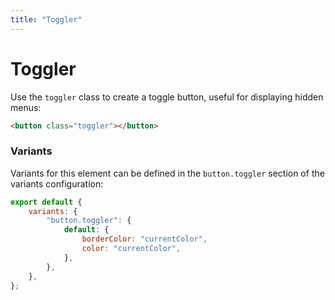 ```yaml
---
title: "Toggler"
---
```


# Toggler

Use the `toggler` class to create a toggle button, useful for displaying hidden menus:

```html align=center live=true
<button class="toggler"></button>
```


### Variants

Variants for this element can be defined in the `button.toggler` section of the variants configuration:

```js
export default {
    variants: {
        "button.toggler": {
            default: {
                borderColor: "currentColor",
                color: "currentColor",
            },
        },
    },
};
```
